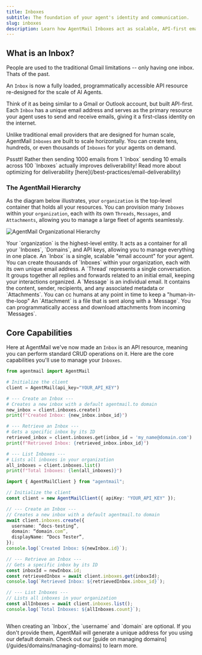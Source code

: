```yaml
---
title: Inboxes
subtitle: The foundation of your agent's identity and communication.
slug: inboxes
description: Learn how AgentMail Inboxes act as scalable, API-first email accounts for your agents.
---
```


## What is an Inbox?

People are used to the traditional Gmail limitations -- only having one inbox. Thats of the past.

An `Inbox` is now a fully loaded, programmatically accessible API resource re-designed for the scale of AI Agents.

Think of it as being similar to a Gmail or Outlook account, but built API-first. Each `Inbox` has a unique email address and serves as the primary resource your agent uses to send and receive emails, giving it a first-class identity on the internet.

Unlike traditional email providers that are designed for human scale, AgentMail `Inboxes` are built to scale horizontally. You can create tens, hundreds, or even thousands of `Inboxes` for your agents on demand.

<Tip>
  Pssstt! Rather then sending 1000 emails from 1 `Inbox` sending 10 emails
  across 100 `Inboxes` actually improves deliverability! Read more about
  optimizing for deliverability [here](/best-practices/email-deliverability)
</Tip>

### The AgentMail Hierarchy

As the diagram below illustrates, your `organization` is the top-level container that holds all your resources. You can provision many `Inboxes` within your `organization`, each with its own `Threads`, `Messages`, and `Attachments`, allowing you to manage a large fleet of agents seamlessly.

<img
  src="../../assets/hierarchy-diagram.png"
  alt="AgentMail Organizational Hierarchy"
/>

<Steps>
  <Step title="Organization">
    Your `organization` is the highest-level entity. It acts as a container for
    all your `Inboxes`, `Domains`, and API keys, allowing you to manage
    everything in one place.
  </Step>
  <Step title="Inbox">
    An `Inbox` is a single, scalable "email account" for your agent. You can
    create thousands of `Inboxes` within your organization, each with its own
    unique email address.
  </Step>
  <Step title="Thread">
    A `Thread` represents a single conversation. It groups together all replies
    and forwards related to an initial email, keeping your interactions
    organized.
  </Step>
  <Step title="Message">
    A `Message` is an individual email. It contains the content, sender,
    recipients, and any associated metadata or `Attachments`. You can cc humans
    at any point in time to keep a "human-in-the-loop"
  </Step>
  <Step title="Attachment">
    An `Attachment` is a file that is sent along with a `Message`. You can
    programmatically access and download attachments from incoming `Messages`.
  </Step>
</Steps>

## Core Capabilities

Here at AgentMail we've now made an `Inbox` is an API resource, meaning you can perform standard CRUD operations on it. Here are the core capabilities you'll use to manage your `Inboxes`.

<CodeBlocks>

```python title="Python"
from agentmail import AgentMail

# Initialize the client
client = AgentMail(api_key="YOUR_API_KEY")

# --- Create an Inbox ---
# Creates a new inbox with a default agentmail.to domain
new_inbox = client.inboxes.create()
print(f"Created Inbox: {new_inbox.inbox_id}")

# --- Retrieve an Inbox ---
# Gets a specific inbox by its ID
retrieved_inbox = client.inboxes.get(inbox_id = 'my_name@domain.com')
print(f"Retrieved Inbox: {retrieved_inbox.inbox_id}")

# --- List Inboxes ---
# Lists all inboxes in your organization
all_inboxes = client.inboxes.list()
print(f"Total Inboxes: {len(all_inboxes)}")

```

```typescript title="TypeScript"
import { AgentMailClient } from "agentmail";

// Initialize the client
const client = new AgentMailClient({ apiKey: "YOUR_API_KEY" });

// --- Create an Inbox ---
// Creates a new inbox with a default agentmail.to domain
await client.inboxes.create({
  username: “docs-testing”,
  domain: “domain.com”,
  displayName: “Docs Tester”,
});
console.log(`Created Inbox: ${newInbox.id}`);

// --- Retrieve an Inbox ---
// Gets a specific inbox by its ID
const inboxId = newInbox.id;
const retrievedInbox = await client.inboxes.get(inboxId);
console.log(`Retrieved Inbox: ${retrievedInbox.inbox_id}`);

// --- List Inboxes ---
// Lists all inboxes in your organization
const allInboxes = await client.inboxes.list();
console.log(`Total Inboxes: ${allInboxes.count}`);



```

</CodeBlocks>

<Tip>
  When creating an `Inbox`, the `username` and `domain` are optional. If you
  don't provide them, AgentMail will generate a unique address for you using our
  default domain. Check out our [guide on managing
  domains](/guides/domains/managing-domains) to learn more.
</Tip>
